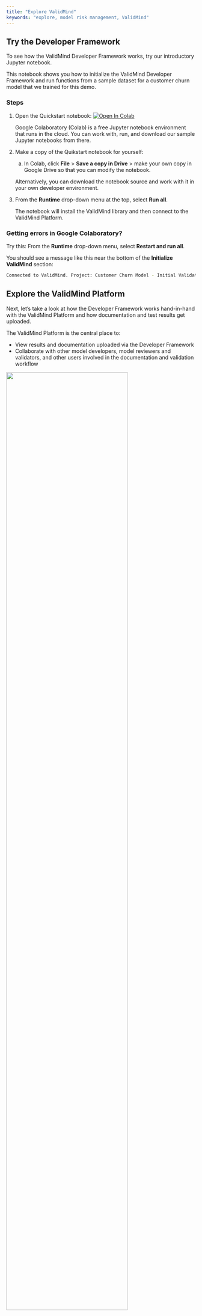 ```yaml
---
title: "Explore ValidMind"
keywords: "explore, model risk management, ValidMind"
---
```


## Try the Developer Framework 

To see how the ValidMind Developer Framework works, try our introductory Jupyter notebook. 

This notebook shows you how to initialize the ValidMind Developer Framework and run functions from a sample dataset for a customer churn model that we trained for this demo.

### Steps

1. Open the Quickstart notebook: [![Open In Colab](https://colab.research.google.com/assets/colab-badge.svg)](https://colab.research.google.com/drive/1NLtjCFUZV2I_ttGUkiAL9uwGZK_SGUlw?usp=share_link)
  
   Google Colaboratory (Colab) is a free Jupyter notebook environment that runs in the cloud. You can work with, run, and download our sample Jupyter notebooks from there.

2. Make a copy of the Quikstart notebook for yourself: 
  
   a. In Colab, click **File** > **Save a copy in Drive** > make your own copy in Google Drive so that you can modify the notebook. 
   
   Alternatively, you can download the notebook source and work with it in your own developer environment.

4. From the **Runtime** drop-down menu at the top, select **Run all**.

   The notebook will install the ValidMind library and then connect to the ValidMind Platform. 
   
::: {.column-margin}
::: {.callout-tip}
### Getting errors in Google Colaboratory?
Try this: From the **Runtime** drop-down menu, select **Restart and run all**.
:::
:::

You should see a message like this near the bottom of the **Initialize ValidMind** section:

```bash
Connected to ValidMind. Project: Customer Churn Model - Initial Validation (xxxxxxxxxxxxxxxxxxxxxxxxx)
```

<!--- TO DO Screenshot --->

## Explore the ValidMind Platform

Next, let's take a look at how the Developer Framework works hand-in-hand with the ValidMind Platform and how documentation and test results get uploaded. 

The ValidMind Platform is the central place to: 

  - View results and documentation uploaded via the Developer Framework
  - Collaborate with other model developers, model reviewers and validators, and other users involved in the documentation and validation workflow

[![](dashboard.png){width=80% fig-align="center" fig-alt="An image showing the ValidMind UI main dashboard"}]({{< var vm_ui >}})

## Steps

1. [Log in to the ValidMind UI]({{< var vm_ui >}}).

2. From the side navigation, select **Model Inventory**.

3. Locate or search for the `[Quickstart] Customer Churn Model - Initial Validation` and select it.

   On the model details page that open, you can find important information about the model, such as:

    - The ID of the model and its specific use case
    - The owners, developers, validators, and business unit associated with the model
    - The risk tier and current version
    - And more

4. Scroll down to **Project History** and select the model.

   On the project overview page that opens, you can see what is included, such as model, project findings, recent activity, and project stakeholders, and more. In the left sidebar menu you can find links to the documentation, project findings, validation report, audit trail, and client integration.

   For this Quickstart, we will focus on the **Documentation** section to show you how content from the Developer Framework gets uploaded into it. 

   Note that the model status is **In Documentation**. This is the status that a model starts in as part of a documentation project. 
   
   You can click **See workflow** to look at what the full workflow is, from documentation, to validation, to review, and finally approval. 

5. From the left sidebar menu select **Documentation** > **2. Data preparation** > **2.1. Data description**. 

   ![](data-description.png){width=95% fig-align="left" fig-alt="An image showing the data description page in the ValidMind UI"}

   This content is _generated_ by the ValidMind Developer Framework and provides information about the dataset used, including histograms, information about dataset quality, and test results.

   Sections that need your attention get flagged with `Requires Attention`. These sections get flagged _automatically_ by the Developer Framework whenever a test result is above or below a certain threshold.

6. From the left sidebar select **3. Model Development** and any of the subsection to see information that has been uploaded by the Developer Framework about:

   - Model training
   - Model evaluation
   - Model explainability and interpretability
   - Model diagnosis

   The **Documentation Guidelines** in the **ValidMind Insights** right sidebar can tell you more about what these sections mean and help you with the task of documenting the model.

7. Finally, take a look at section **4. Monitoring and Governance**. 

   Sections like **4.1 Monitoring Plan** are not generated by the Developer Framework, but they get added by the model developer in the Platform UI.

## Create a new documentation project

Next, let's learn how to create your own documentation project. You can use this project to upload tests and documentation and then add that to your own copy of the Quickstart notebook you looked at earlier.

### Steps 

1. Navigate to the landing page by clicking on the ValidMind logo or if you have to, [Log in to the ValidMind UI]({{< var vm_ui >}}).
   
2. From the left sidebar select Documentation Projects and on the **Documentation Projects** page, click the **Create new Project** button at top right of the screen.
   
3. Select the right options in the form:

   - **Model**: `[Quickstart] Customer Churn Model`
   - **Type**: `Initial validation` (selected automatically)
<!---   - **Model Use Case**: `Attrition/Churn Management` (under `Marketing/Sales`). --->
   - **Project name**: Enter your preferred name

4. Click **Create Project**.

   ValidMind will create an empty documentation project associated with the customer churn model. 
   
   You can now access this project from the UI on the **Documentation Projects** page or by navigating to the relevant model - `[Quickstart] Customer Churn Model` - in the **Model Inventory** page.

5. On the **Client Integration** page of the newly created project, locate the project identifier, API key and secret:
   
   - `api_host`: The location of the ValidMind API
   - `api_key`: The account API key
   - `api_secret`: The account secret key
   - `project`: The project identifier

   The code snippet can be copied and pasted directly into your developer source code to integrate the ValidMind Developer Framework and to be able to upload to the ValidMind Platform. 
   
   To follow best practices, you can also store the credentials in a `.env` file and pass them in via environment variables.

::: {.column-margin}
::: {.callout-tip}
### Missing the API_SECRET?
Try this: Use the  {{< fa copy >}} **icon** to copy the `API_SECRET` to your clipboard.
:::
:::

## Modify the Quickstart notebook to upload to your own project

After you have completed these steps, you are ready to use your documentation project with your copy of the Quickstart notebook. 

### Steps

1. Reopen your copy of the Quickstart notebook in Google Colaboratory.

2. In the Quickstart notebook, replace the `vm.init()` lines that look like the following with your own client integration information from the earlier step when you created your new project:

   [![](google-colab-secrets.png){width=95% fig-align="left" fig-alt="The Quickstart notebook in Colab with the section showing that you need to replace"}]({{< var vm_ui >}})

3. From the **Runtime** drop-down menu at the top, select **Run all**.
   
   The notebook will install the ValidMind library and then connect to your own documentation project in the ValidMind Platform.

You can now switch back to the Platform UI and view the documentation that has been uploaded by the Developer Framework. 

## What's next

Ready to use ValidMind for production with your own use cases? [Follow our how-to guides](guide.qmd).

## Related topics

- [Introduction to the ValidMind Developer Framework](developer-framework-introduction.qmd). 
- [Review and comment on documentation projects](review-documentation-project.qmd)
